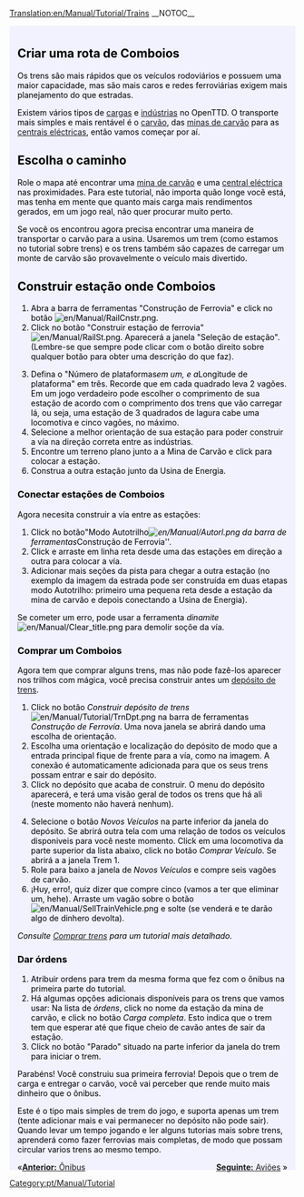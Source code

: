 [[Translation:en/Manual/Tutorial/Trains]]
__NOTOC__
{{en/Tabs|5|3
|pt/Manual/Tutorial/Tutorial|1. Início<!--
-->|pt/Manual/Tutorial/Autocarros (Ônibus)|2. Autocarros<!--
-->|pt/Manual/Tutorial/Comboios (Trens)|3. Comboios<!--
-->|pt/Manual/Tutorial/Aviões|4. Aviões<!--
-->|pt/Manual/Tutorial/Fim|5. Final}}
<div style="padding:.5em 1em 1em 1em; border-top:none; background-color:#f1f2fe; color:#000;">
{{pt/Manual/Tutorial/Tutorial}}

==Criar uma rota de Comboios==
Os trens são mais rápidos que os veículos rodoviários e possuem uma maior capacidade, mas são mais caros e redes ferroviárias exigem mais planejamento do que estradas.

Existem vários tipos de [[pt/Carga|cargas]] e [[pt/Indústria|indústrias]] no OpenTTD. O transporte mais simples e mais rentável é o [[pt/Manual/Base Set/Cargos/Carvão|carvão]], das [[pt/Mina de carvão|minas de carvão]] para as [[pt/Usina de Energia|centrais eléctricas]], então vamos começar por aí. 

==Escolha o caminho==
Role o mapa até encontrar uma [[pt/Mina de carvão|mina de carvão]] e uma [[pt/Usina de Energia|central eléctrica]] nas proximidades. Para este tutorial, não importa quão longe você está, mas tenha em mente que quanto mais carga mais rendimentos gerados, em um jogo real, não quer procurar muito perto.
{{en/Phototable|[[File:en/Manual/Tutorial/Tutorial1.png|400px]]|Usina de Energia com Minas de Cavão próximas|none}}

Se você os encontrou  agora precisa encontrar uma maneira de transportar o carvão para a usina. Usaremos um trem (como estamos no tutorial sobre trens) e os trens também são capazes de carregar um monte de carvão  são provavelmente o veículo mais divertido.

==Construir estação onde Comboios==
{{en/Phototable|[[File:pt/Manual/Railroad Construction.png]]|Barra de ferramentas Construção de ferrovia.|none|6=:}}
#Abra a barra de ferramentas "Construção de Ferrovia" e click no botão [[File:en/Manual/RailCnstr.png]].
#Click no botão "Construir estação de ferrovia" [[File:en/Manual/RailSt.png]]. Aparecerá a janela "Seleção de estação". (Lembre-se que sempre pode clicar com o botão direito sobre qualquer botão para obter uma descrição do que faz).
{{en/Phototable|[[File:pt/Manual/Tutorial/Selecao de Estacao.png]]|Janela Seleção de estação|none|6=:}}
<ol start="3">
<li>Defina o "Número de plataformas'' em um, e a ''Longitude de plataforma" em três. Recorde que em cada quadrado leva 2 vagões. Em um jogo verdadeiro pode escolher o comprimento de sua estação de acordo com o comprimento dos trens que vão carregar lá, ou seja, uma estação de 3 quadrados de lagura cabe uma locomotiva e cinco vagões, no máximo.
<li>Selecione a melhor orientação de sua estação para poder construir a vía na direção correta entre as indústrias.
<li>Encontre um terreno plano junto a a Mina de Carvão e click para colocar a estação.
<li>Construa a outra estação junto da Usina de Energia.
</ol>
{{en/Phototable|[[File:en/Manual/Tutorial/Tutorial2.png|400px]]|Suas estações junto as indústrias.|none|6=:}}

===Conectar estações de Comboios===
Agora necesita construir a vía entre as estações: 
#Click no botão"Modo Autotrilho'' [[File:en/Manual/Autorl.png]] da barra de ferramentas ''Construção de Ferrovia''.
#Click e arraste em linha reta desde uma das estações em direção a outra para colocar a vía.
#Adicionar mais seções da pista para chegar a outra estação (no exemplo da imagem da estrada pode ser construída em duas etapas modo Autotrilho: primeiro uma pequena reta desde a estação da mina de carvão e depois conectando a Usina de Energia).
{{en/Phototable|[[File:en/Manual/Tutorial/Tutorial3.png|400px]]|Estações conectadas.|none|6=:}}

Se cometer um erro, pode usar a ferramenta ''dinamite'' [[File:en/Manual/Clear title.png]] para demolir soçõe da vía.

===Comprar um Comboios===
Agora tem que comprar alguns trens, mas não pode fazê-los aparecer nos trilhos com mágica, você precisa construir antes um [[pt/Depósitos|depósito de trens]].

#Click no botão ''Construir depósito de trens'' [[File:en/Manual/Tutorial/TrnDpt.png]] na barra de ferramentas ''Construção de Ferrovía''. Uma nova janela se abrirá dando uma escolha de orientação.
#Escolha uma orientação e localização do depósito de modo que a entrada principal fique de frente para a vía, como na imagem. A conexão é automaticamente adicionada para que os seus trens possam entrar e sair do depósito.
#Click no depósito que acaba de construir. O menu do depósito aparecerá, e terá uma visão geral de todos os trens que há ali (neste momento não haverá nenhum).
{{en/Phototable|[[File:pt/Manual/Tutorial/Tutorial4.png|400px]]|A janela do Depósito de trem.|none|6=:}}
<ol start="4">
<li>Selecione o botão ''Novos Veículos'' na parte inferior da janela do depósito. Se abrirá outra tela com uma relação de todos os veículos disponiveis para você neste momento. Click em uma locomotiva da parte superior da lista abaixo, click no botão ''Comprar Veículo''. Se abrirá a a janela Trem 1.
<li>Role para baixo a janela de ''Novos Veículos'' e compre seis vagões de carvão.
<li>¡Huy, erro!, quiz dizer que compre cinco (vamos a ter que eliminar um, hehe). Arraste um vagão sobre o botão [[File:en/Manual/SellTrainVehicle.png]] e solte (se venderá e te darão algo de dinhero devolta).
</ol>
''Consulte [[pt/Comprar trens|Comprar trens]] para um tutorial mais detalhado.''

===Dar órdens===
#Atribuir ordens para trem da mesma forma que fez com o ônibus na primeira parte do tutorial.
#Há algumas opções adicionais disponíveis para os trens que vamos usar: Na lista de ''órdens'', click no nome da estação da mina de carvão, e click no botão ''Carga completa''. Esto indica que o trem tem que esperar até que fique cheio de cavão antes de sair da estação.
#Click no botão "Parado" situado na parte inferior da janela do trem para iniciar o trem.

Parabéns! Você construiu sua primeira ferrovia! Depois que o trem de carga e entregar o carvão, você vai perceber que rende muito mais dinheiro que o ônibus.

Este é o tipo mais simples de trem do jogo, e suporta apenas um trem (tente adicionar mais e  vai permanecer no depósito não pode sair). Quando levar um tempo jogando e ler alguns tutorias mais sobre trens, aprenderá como fazer ferrovias mais completas, de modo que possam circular varios trens ao mesmo tempo.

<span style="float: left">&laquo;[[pt/Manual/Tutorial/Autocarros (Ônibus)|'''Anterior:''' Ônibus]]  </span>
<span style="float: right">[[pt/Manual/Tutorial/Aviões|'''Seguinte:''' Aviões]] &raquo;</span>
</div>
[[Category:pt/Manual/Tutorial]]